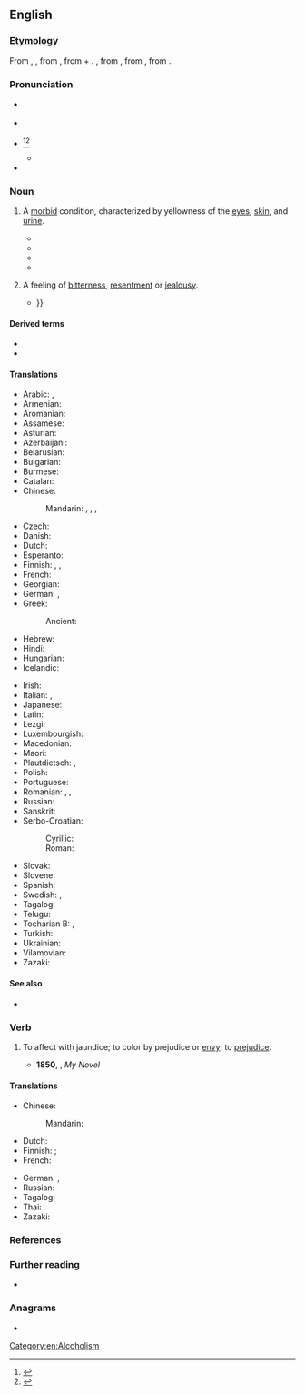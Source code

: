 ==English==

===Etymology===
From {{inh|en|enm|jaundis}}, {{m|enm|jaunis}}, from {{der|en|frm|jaunisse}}, from {{m|frm|jaune||yellow}} + {{m|frm|-isse||-ness}}. {{m|frm|jaune|Jaune}}, from {{der|en|fro|jalne}}, from {{der|en|la|galbinus||yellowish}}, from {{m|la|galbus||yellow}}.

===Pronunciation===
* {{a|US}} {{IPA|en|/ˈd͡ʒɔndɪs/}}
* {{a|UK}} {{IPA|en|/ˈd͡ʒɔːndɪs/}}
* {{a|US|dialectal}} {{IPA|en|/ˈd͡ʒændɚz/|/ˈd͡ʒɑndɚz/|/ˈd͡ʒɔndɚz/}} {{q|see {{m|en|janders}}}}<ref>{{R:Bingham IP|75}}</ref><ref>{{R:Hall PGSMS|1|7|33}}</ref>
** {{audio|en|LL-Q1860 (eng)-Vealhurl-jaundice.wav|Audio (UK)}}
* {{rhymes|en|ɔːndɪs|s=2}}

===Noun===
{{en-noun|~}}

# {{lb|en|pathology}} A [[morbid]] condition, characterized by yellowness of the [[eye]]s, [[skin]], and [[urine]]. {{defdate|from early 14th c.}}
#: {{syn|en|icterus}}
#* {{RQ:Shakespeare Merchant of Venice|act=I|scene=i|page=163|passage=Why ſhould a man whoſe bloud is warme within, / Sit like his Grandſire, cut in Alabaſter? / Sleepe when he wakes? and creep into the '''Iaundies''' / By being peeuiſh?}}
#* {{quote-book|en|year=1920|author=Natalie Clifford Barney|authorlink=Natalie Clifford Barney|title=Poems & poèmes|chapter=[[s:en:Poems_%26_poèmes/A_Sonnet_to_My_Lady_with_the_Jaundice|A Sonnet to My Lady with the Jaundice]]|passage=But look in this new mirror, lovely friend. / Both gods and fairies wait on lovers' wills. / That '''jaundices''' be changed to daffodils!}}
#* {{quote-book|en|year=2004|author=Gabrielle Hatfield|title=Encyclopedia of Folk Medicine: Old World and New World Traditions|publisher=ABC-CLIO|isbn=9781576078747|page=215
|passage=In British folk medicine there are some unusual remedies for '''jaundice'''. A bizarre  superstition from Staffordshire is that if a bladder is filled with the patient's urine and placed near the fire, as it dries out, the patient will recover (Black 1883: 56).}}
#* {{quote-book|en|year=2016|author=Dueep Jyot Singh|author2=John Davidson|title=Knowing More About Jaundice - Prevention and Natural Cure Remedies of Jaundice|publisher=Mendon Cottage Books|isbn=9781370727841|page=8
|passage=Just ask the doctors how many cases of infantile '''jaundice''' in newborn babies have this scene that particular week?}}
# {{lb|en|figurative}} A feeling of [[bitterness]], [[resentment]] or [[jealousy]]. {{defdate|from 1620s}}
#* {{RQ:Tennyson Poems 1842|volume=II|poem=Walking to the Mail|page=48|passage=No, sir, he, / Vex'd with a morbid devil in his blood / That veil'd the world with '''jaundice''', hid his face / From all men, and commercing with himself, / He lost the sense that handles daily life— {{...}}}}

====Derived terms====
* {{l|en|black jaundice}}
* {{l|en|blue jaundice}}

====Translations====
{{trans-top|morbid condition}}
* Arabic: {{t|ar|صُفَار|m}}, {{t|ar|يَرَقَان|m}}
* Armenian: {{t+|hy|դեղնախտ}}
* Aromanian: {{t|rup|gãlbinari|f}}
* Assamese: {{t|as|কুহুমসাৰ|tr=kuhumxar}}
* Asturian: {{t|ast|jaldía|f}} {{qualifier|Montañés}}
* Azerbaijani: {{t|az|sarılıq}}
* Belarusian: {{t|be|жаўтуха|f}}
* Bulgarian: {{t+|bg|жълтеница|f}}
* Burmese: {{t+|my|အသားဝါရောဂါ}}
* Catalan: {{t+|ca|icterícia|f}}
* Chinese:
*: Mandarin: {{t+|cmn|黃疸}}, {{t+|cmn|黄疸|tr=huángdǎn}}, {{t+|cmn|黃疸病}}, {{t+|cmn|黄疸病|tr=huángdǎnbìng}}
* Czech: {{t+|cs|žloutenka|f}}
* Danish: {{t|da|gulsot}}
* Dutch: {{t+|nl|geelzucht|f}}
* Esperanto: {{t|eo|iktero}}
* Finnish: {{t+|fi|keltaisuus}}, {{t+|fi|keltatauti}}, {{t+|fi|ikterus}}
* French: {{t+|fr|jaunisse|f}}
* Georgian: {{t|ka|დანდალუკი}}
* German: {{t+|de|Gelbsucht|f}}, {{t+|de|Ikterus|f}}
* Greek: {{t+|el|ίκτερος}}
*: Ancient: {{t|grc|ἴκτερος|m}}
* Hebrew: {{t+|he|צהבת|tr=tzahevet}}
* Hindi: {{t+|hi|पीलिया|m}}
* Hungarian: {{t+|hu|sárgaság}}
* Icelandic: {{t+|is|gula|f}}
{{trans-mid}}
* Irish: {{t|ga|buíochán|m-p|alt=buíocháin}}
* Italian: {{t+|it|itterizia|f}}, {{t+|it|ittero|m}}
* Japanese: {{t|ja|黄疸|tr=おうだん, ōdan}}
* Latin: {{t|la|aurūgō|f}}
* Lezgi: {{t|lez|саралух}}
* Luxembourgish: {{t|lb|Gielzecht|f}}
* Macedonian: {{t|mk|жолтица|f}}
* Maori: {{t|mi|mate kōwhai}}
* Plautdietsch: {{t|pdt|Jälesocht|f}}, {{t|pdt|Gaulsucht|f}}
* Polish: {{t+|pl|żółtaczka|f}}
* Portuguese: {{t+|pt|icterícia|f}}
* Romanian: {{t+|ro|gălbinare|}}, {{t+|ro|gălbenare|}}, {{t+|ro|icter|}}
* Russian: {{t+|ru|желту́ха|f}}
* Sanskrit: {{t+|sa|पाण्डु|m}}
* Serbo-Croatian:
*: Cyrillic: {{t|sh|жутица|f}}
*: Roman: {{t+|sh|žutica|f}}
* Slovak: {{t+|sk|žltačka|f}}
* Slovene: {{t|sl|zlatenica|f}}
* Spanish: {{t+|es|ictericia|f}}
* Swedish: {{t+|sv|gulsot}}, {{t+|sv|ikterus}}
* Tagalog: {{t|tl|pamumunglo}}
* Telugu: {{t+|te|కామెర్లు}}
* Tocharian B: {{t|txb|kamāl}}, {{t|txb|halimak}}
* Turkish: {{t+|tr|sarılık}}
* Ukrainian: {{t|uk|жовтяниця|f}}
* Vilamovian: {{t|wym|gaołzyft}}
* Zazaki: {{t|zza|zerdani}}
{{trans-bottom}}

====See also====
* {{l|en|cyanopathy}}

===Verb===
{{en-verb}}

# {{lb|en|transitive}} To affect with jaundice; to color by prejudice or [[envy]]; to [[prejudice]]. {{defdate|from 1791}}
#* '''1850''', {{w|Edward Bulwer-Lytton}}, ''My Novel''
#*: {{quote|en|The envy of wealth '''jaundiced''' his soul.}}

====Translations====
{{trans-top|affect with jaundice; prejudice}}
* Chinese:
*: Mandarin: {{t-needed|cmn}}
* Dutch: {{t|nl|groen en geel worden van nijd of afgunst over}}
* Finnish: {{t|fi|[[sairastaa]] [[keltatautia]]}} {{qualifier|to be affected by jaundice}}; {{t|fi|[[mennä]] [[vihreäksi]] [[kateudesta]]}} {{qualifier|to turn green due to envy}}
* French: {{t|fr|en faire une jaunisse}}
{{trans-mid}}
* German: {{t|de|sich verfärben}}, {{t|de|rot anlaufen}}
* Russian: {{t-needed|ru}}
* Tagalog: {{t|tl|mamunglo}}
* Thai: {{t+|th|ดีซ่าน}}
* Zazaki: {{t|zza|zerdani veten}}
{{trans-bottom}}

===References===
<references/>

===Further reading===
* {{pedia}}

===Anagrams===
* {{anagrams|en|a=acdeijnu|Jacuinde}}

[[Category:en:Alcoholism]]